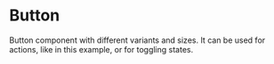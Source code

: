 
<Meta of={ButtonStories} />

# Button

Button component with different variants and sizes. It can be used for actions, like in this example, or for toggling states.

<Canvas>
  <Story of={ButtonStories.ControlButton} />
</Canvas>

<Controls />
